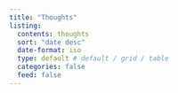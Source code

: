 ```yaml
---
title: "Thoughts"
listing:
  contents: thoughts
  sort: "date desc"
  date-format: iso
  type: default # default / grid / table
  categories: false
  feed: false
---
```

